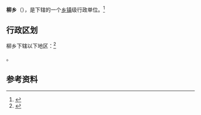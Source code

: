 {{中国乡级行政区
|景观照片文件名 = 
|景观照片描述 = 
|汉语拼音 = 
|其他语言 = 
|其他语言名称 = 
|旧称 = 
|地名出处 = 
|位置图文件名 = 
|位置图描述 = 
|自定义图片= 
|建置时间 = 
|政府驻地 = 
|毗邻 = 
|总面积 = 
|总人口 = 
|总人口年份 = 
|户籍人口 = 
|户籍人口年份 = 
|常住人口 = 
|常住人口年份 = 
|人口密度 = 
|GDP = 
|GDP年份 = 
|邮政编码 = 
|电话区号 = 892
|官方网站 = 
|网站名称 = 
|54/23/26/204/000}}

'''柳乡'''（{{bo|z=སླེའུ་}}），是{{PRC admin/fullname|54/23/26/204/000|3}}下辖的一个[[乡镇|乡镇]]级行政单位。<ref>{{PRC admin/ref sgc|{{PRC admin/parent|54/23/26/204/000}}}}</ref>

== 行政区划 ==

柳乡下辖以下地区：<ref>{{PRC admin/ref sgc|54/23/26/204/000}}</ref>

{{PRC admin/children|54/23/26/204/000}}。

== 参考资料 ==

{{reflist}}

{{行政区划小作品}}
{{PRC admin/navcat|54/23/26/204/000}}